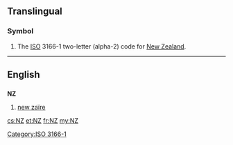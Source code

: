 {{also|nz|.nz}}
==Translingual==

===Symbol===
{{head|mul|symbol}}
# The [[ISO]] 3166-1 two-letter (alpha-2) code for [[New Zealand]].

[[Category:ISO 3166-1]]
----

==English==

==={{abbreviation-old}}===
'''NZ'''

# [[new zaïre]]

[[cs:NZ]]
[[et:NZ]]
[[fr:NZ]]
[[my:NZ]]